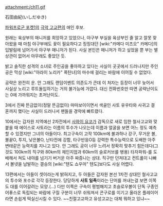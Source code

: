 attachment:/ch11.gif

石田由紀(いしだゆき)

[[파워프로군 포켓1]]의 [[극악 고교편]]의 애인 후보.

원래는 육상부의 매니저를 희망하고 있었으나, 야구부 부실을 육상부인 줄 알고 잘못 찾아왔을 때 마침 야구부에도 꽃이 필요하다고 징징대던 [wiki:"카메다 미츠오" 카메다]의 입발림에 넘어가서 야구부 매니저가 된다. 사실 본인은 매니저가 하고 싶었을 뿐 부는 별 상관이 없어서 아무래도 좋았던 듯.

밝고 솔직한 성격의 소녀로 주인공을 좋아하고 있다는 사실이 곳곳에서 드러나지만 주인공은 막상 [wiki:"아라이 노리카" 폭탄녀]의 마수에 걸리는 바람에 이어질 수 없었다.

공략은 완전히 운. 안 그래도 랜덤이벤트 의존도가 큰데 이 처자는 등장이 너무 늦어서 사실상 노리고 루트돌입하기는 거의 불가능에 가깝다. 대신 전화번호만 따면 공략난이도는 0에 가까워지는 초저난이도. 

3에서 진짜 뜬금없이(정말 뜬금없이) 마마보이이면서 색골인 사토 유우타와 사귀고 결혼까지 했다는 사실이 드러나서 팬들을 경악에 빠트렸다.


10에서는 갑자원 지역예선 2차전에서 [[사와이 요코]]가 감독으로 새로 임한 철사고교와 맞붙을 때 에이스로 사토라는 이름의 투수가 나오는데 이름과 얼굴을 보면 어느 정도 예측할 수 있겠지만 그녀의 아들이다. 최고구속이 고작 100km에 불과하나 강구, 무거운 볼, 볼끝O, 투지, 낮은볼O, 난타전에 강함, 타구반응O등 강력한 특수능력으로 도배한 아주 변태같은 능력치를 지니고 있다. 안 그래도 공이 너무 느려서 정확히 맞추기 힘든데다(그것도 100km의 직구와 80km의 체인지업과 60km의 슬로커브를 병용) 타자파워-를 도배해서 쳐도 내야를 넘기기 버거운 아주 짜증나는 상대. 직구만 던져대고 컨트롤이 나빠서 볼넷을 남발하는 결승의 [wiki:"텐도 쇼우마" 텐도]보다도 사실 어렵다. 

13편에서는 아들이 셋이라는게 밝혀지고, 두 아들은 갑자원 본선 1차전 상대인 철사고교의 투수와 포수로 각각 등장한다. 당당하게 '''사토 일족'''이라는 단어를 꺼내는걸 보면 이쪽도 대를 이어갈려는 모양.(...) 다만 이쪽은 구속이 평범해지고 초슬로우볼이 단독 구종인 어퓨스로 독립되는 바람에 구질 구분이 너무 쉬워져서 콘구로를 이기고 올라온 플레이어라면 손쉽게 떡실신시킬 수 있다. ~~친절고교하고 유성고교는 대체 뭐하고 있냐~~
